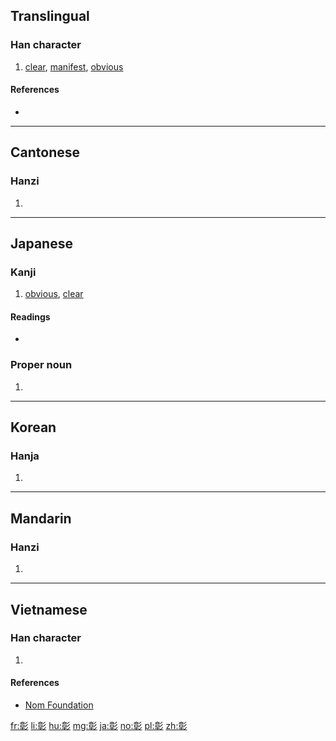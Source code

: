 ==Translingual==

===Han character===
{{Han char|rn=59|rad=彡|as=11|sn=14|four=02422|canj=YJHHH|ids=⿰章彡}}

# [[clear]], [[manifest]], [[obvious]]

====References====
* {{Han ref|kx=0364.150|dkj=10015|dj=0684.010|hdz=20857.010|uh=5F70|ud=24432|bh=B9FC|bd=47612}}

----

==Cantonese==

===Hanzi===
{{yue-hanzi|jyut=[[zoeng1]]|y=jeung1}}

# {{defn|lang=yue|sort=彡11}}

----

==Japanese==

===Kanji===
{{ja-kanji|grade=c|rs=彡11}}

# [[obvious]], [[clear]]

====Readings====
* {{ja-readings|goon=[[しょう]] (shō)|kanon=[[しょう]] (shō)|kun=[[あや]] (aya), [[あきらか]] (akiraka), [[あらわれる]] (arawareru)}}
<!-- not in my sources: |on=[[そう]] (sō) -->
===Proper noun===
{{ja-pos|あきら|proper}} 

# {{given name|male|lang=ja|sort=あきら}}

----

==Korean==

===Hanja===
{{ko-hanja|hangeul=[[창]]|eumhun=|rv=chang|mr=ch'ang|y=chang}}

# {{defn|lang=ko|sort=彡11}}

----

==Mandarin==

===Hanzi===
{{cmn-hanzi|pin=[[zhāng]] ([[zhang1]])|wg=chang<sup>1</sup>}}

# {{defn|lang=cmn|sort=彡11}}

----

==Vietnamese==

===Han character===
{{vi-readings|rs=彡11| hanviet = chương}}

# {{defn|lang=vi|sort=彡11}}

====References====
*[http://nomfoundation.org/common/nom_details.php?codepoint=5f70 Nom Foundation]

[[fr:彰]]
[[li:彰]]
[[hu:彰]]
[[mg:彰]]
[[ja:彰]]
[[no:彰]]
[[pl:彰]]
[[zh:彰]]